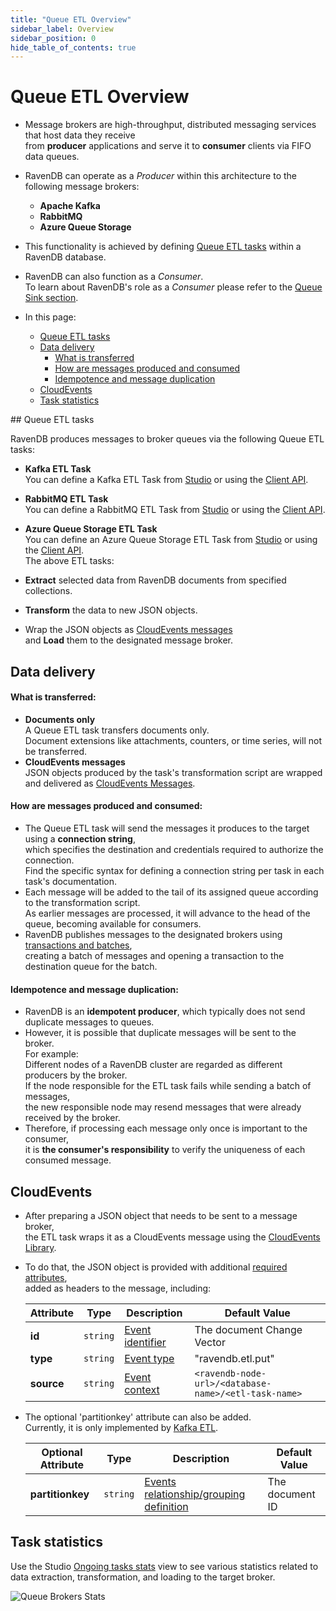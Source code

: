 ```yaml
---
title: "Queue ETL Overview"
sidebar_label: Overview
sidebar_position: 0
hide_table_of_contents: true
---
```



# Queue ETL Overview
<Admonition type="note" title="Note">

* Message brokers are high-throughput, distributed messaging services that host data they receive  
  from **producer** applications and serve it to **consumer** clients via FIFO data queues.

* RavenDB can operate as a _Producer_ within this architecture to the following message brokers:
  * **Apache Kafka**
  * **RabbitMQ**
  * **Azure Queue Storage**

* This functionality is achieved by defining [Queue ETL tasks](../../../../server/ongoing-tasks/etl/queue-etl/overview#queue-etl-tasks) within a RavenDB database.

* RavenDB can also function as a _Consumer_.  
  To learn about RavenDB's role as a _Consumer_ please refer to the [Queue Sink section](../../../../server/ongoing-tasks/queue-sink/overview).

* In this page:
    * [Queue ETL tasks](../../../../server/ongoing-tasks/etl/queue-etl/overview#queue-etl-tasks)
    * [Data delivery](../../../../server/ongoing-tasks/etl/queue-etl/overview#data-delivery)
        * [What is transferred](../../../../server/ongoing-tasks/etl/queue-etl/overview#what-is-transferred)
        * [How are messages produced and consumed](../../../../server/ongoing-tasks/etl/queue-etl/overview#how-are-messages-produced-and-consumed)
        * [Idempotence and message duplication](../../../../server/ongoing-tasks/etl/queue-etl/overview#idempotence-and-message-duplication)
    * [CloudEvents](../../../../server/ongoing-tasks/etl/queue-etl/overview#cloudevents)
    * [Task statistics](../../../../server/ongoing-tasks/etl/queue-etl/overview#task-statistics)

</Admonition>
## Queue ETL tasks

RavenDB produces messages to broker queues via the following Queue ETL tasks:

* **Kafka ETL Task**  
  You can define a Kafka ETL Task from [Studio](../../../../studio/database/tasks/ongoing-tasks/kafka-etl-task) 
  or using the [Client API](../../../../server/ongoing-tasks/etl/queue-etl/kafka).  
* **RabbitMQ ETL Task**  
  You can define a RabbitMQ ETL Task from [Studio](../../../../studio/database/tasks/ongoing-tasks/rabbitmq-etl-task) 
  or using the [Client API](../../../../server/ongoing-tasks/etl/queue-etl/rabbit-mq).  
* **Azure Queue Storage ETL Task**  
  You can define an Azure Queue Storage ETL Task from [Studio](../../../../studio/database/tasks/ongoing-tasks/azure-queue-storage-etl) 
  or using the [Client API](../../../../server/ongoing-tasks/etl/queue-etl/azure-queue).  
The above ETL tasks:  

* **Extract** selected data from RavenDB documents from specified collections.  
* **Transform** the data to new JSON objects.  
* Wrap the JSON objects as [CloudEvents messages](https://cloudevents.io)  
  and **Load** them to the designated message broker.  



## Data delivery

#### What is transferred:

* **Documents only**  
  A Queue ETL task transfers documents only.  
  Document extensions like attachments, counters, or time series, will not be transferred.
* **CloudEvents messages**  
  JSON objects produced by the task's transformation script are wrapped
  and delivered as [CloudEvents Messages](../../../../server/ongoing-tasks/etl/queue-etl/overview#cloudevents).

#### How are messages produced and consumed:

* The Queue ETL task will send the messages it produces to the target using a **connection string**,  
  which specifies the destination and credentials required to authorize the connection.  
  Find the specific syntax for defining a connection string per task in each task's documentation.
* Each message will be added to the tail of its assigned queue according to the transformation script.  
  As earlier messages are processed, it will advance to the head of the queue, becoming available for consumers.
* RavenDB publishes messages to the designated brokers using [transactions and batches](../../../../server/ongoing-tasks/etl/basics#batch-processing),  
  creating a batch of messages and opening a transaction to the destination queue for the batch.

#### Idempotence and message duplication:

* RavenDB is an **idempotent producer**, which typically does not send duplicate messages to queues.
* However, it is possible that duplicate messages will be sent to the broker.   
  For example:    
  Different nodes of a RavenDB cluster are regarded as different producers by the broker.  
  If the node responsible for the ETL task fails while sending a batch of messages,  
  the new responsible node may resend messages that were already received by the broker.
* Therefore, if processing each message only once is important to the consumer,  
  it is **the consumer's responsibility** to verify the uniqueness of each consumed message.



## CloudEvents

* After preparing a JSON object that needs to be sent to a message broker,  
  the ETL task wraps it as a CloudEvents message using the [CloudEvents Library](https://cloudevents.io).  

* To do that, the JSON object is provided with additional [required attributes](https://github.com/cloudevents/spec/blob/main/cloudevents/spec.md#required-attributes),  
  added as headers to the message, including:   

    | Attribute       | Type     | Description                                                                                               | Default Value                                        |
    |-----------------|----------|-----------------------------------------------------------------------------------------------------------|------------------------------------------------------|
    | **id**          | `string` | [Event identifier](https://github.com/cloudevents/spec/blob/main/cloudevents/spec.md#id)                  | The document Change Vector                           |
    | **type**        | `string` | [Event type](https://github.com/cloudevents/spec/blob/main/cloudevents/spec.md#type)                      | "ravendb.etl.put"                                    |
    | **source**      | `string` | [Event context](https://github.com/cloudevents/spec/blob/main/cloudevents/spec.md#source-1)               | `<ravendb-node-url>/<database-name>/<etl-task-name>` |

* The optional 'partitionkey' attribute can also be added.  
  Currently, it is only implemented by [Kafka ETL](../../../../server/ongoing-tasks/etl/queue-etl/kafka).  

    | Optional Attribute   | Type       | Description                                                                                                                                  | Default Value    |
    |----------------------|------------|----------------------------------------------------------------------------------------------------------------------------------------------|------------------|
    | **partitionkey**     | `string`   | [Events relationship/grouping definition](https://github.com/cloudevents/spec/blob/main/cloudevents/extensions/partitioning.md#partitionkey) | The document ID  |



## Task statistics

Use the Studio [Ongoing tasks stats](../../../../studio/database/stats/ongoing-tasks-stats/overview) view 
to see various statistics related to data extraction, transformation, and loading to the target broker.  

![Queue Brokers Stats](./assets/overview_stats.png)




